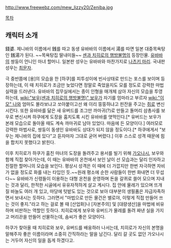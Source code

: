http://www.freewebz.com/mew_lizzy20/Zeniba.jpg

[[목차]]

== 캐릭터 소개 ==
錢婆. 제니바의 이름에서 銭를 따고 동생 유바바의 이름에서 湯를 따면 일본 대중목욕탕인 銭湯가 된다. ~~목욕탕집 딸내미들~~ [[센과 치히로의 행방불명]]의 등장인물. [[유바바]]의 쌍둥이 언니인 마녀 할머니. 일본판 성우는 유바바와 마찬가지로 [[나츠키 마리]]. 국내판 성우는 [[최문자]].

극 중반쯤에 [용]의 모습을 한 [하쿠]를 피투성이에 빈사상태로 만드는 포스를 보이며 등장하는데, 이 때 치히로가 조금만 늦었다면 정말로 죽었을지도 모를 정도로 강력한 마법 실력을 드러낸다. 유바바의 집무실에서는 종이 인형을 매개체 삼아 자신의 모습을 투영하는데, [[wiki:"보우(센과 치히로의 행방불명)" 보우]]가 자기를 엄마라고 부르자 [[wiki:"이모" 나]]와 엄마도 몰라보냐고 쏘아붙이고선 왜 이리 뚱뚱하냐고 핀잔을 주고는 [[쥐]]로 변신시킨다. 또한 유바바를 닮은 새 유버드를 조그만 까마귀(?)로 만들고 돌머리 삼총사를 보우로 변신시켜 하쿠에게 도장을 훔치도록 시킨 유바바를 엿먹인다.[* 유버드는 보우가 본래 모습으로 돌아올 때도 계속 까마귀로 남아 있었다. 마음에 든 모양이다.] 여러모로 강력한 마법사로, 쌍둥이 동생인 유바바도 상대가 되지 않을 정도이다.[* 하쿠에게서 "보우는 제니바의 집에 있다"고 듣자마자 그대로 굳어 버렸다.] 이후 스스로 성격 때문에 힘을 합치지 못했다고 밝힌다.

이후 치히로가 하쿠가 훔친 마녀의 도장을 돌려주고 용서를 빌기 위해 [[가오나시]], 보우와 함께 직접 찾아가는데, 이 때는 유바바의 온천에서 보인 날이 선 모습과는 달리 인자하고 친절한 할머니의 모습을 보인다. 평상시 성격은 이 때에 더 가깝지만 한번 자극하면 자비가 없을 정도로 화를 내는 타입인 듯.~~원래 평소에 순한 사람들이 한번 화내면 더 무섭다~~ 유바바가 신령들이 이용하는 대형 온천을 운영하며 돈을 갈퀴로 쓸어 모으며 지내는 것과 달리, 한적한 시골에서 유유자적하게 살고 계시다. 집 안에 물레가 있으며 뜨개질 바늘도 여러 개 있고, 마당에 텃밭도 있는 것으로 보아 대부분의 생필품은 자급자족하면서 보내시는 듯하다. 그러면서 "마법으로 만든 물건은 별로야, 이렇게 직접 만들어 쓰는 것이 좋지."라고 하는 걸로 볼 때 [산업화]나 [자본주의] 및 [대량생산]을 마법에 비유하며 비판하는 역할인 듯하다. 치히로에게 보우와 유버드가 물레를 돌려 짜낸 실을 가지고 머리끈을 만들어 선물하는데, 솜씨가 좋은 모양이다.

하쿠가 찾아올 때 치히로와 보우, 유버드를 배웅하러 나서는데, 치히로가 자신의 본명을 말해주자 좋은 이름이라며 소중히 간직하라는 말을 남긴다. 달리 갈 곳도 없던 가오나시는 거두어 자신의 일을 돕게 하겠다고.
